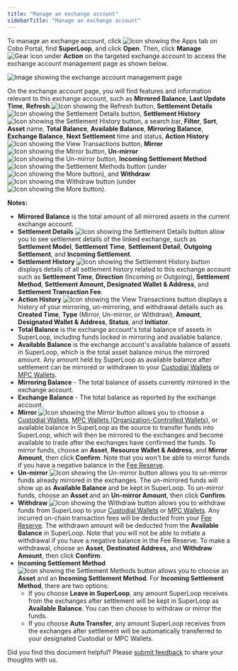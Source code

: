 ```yaml
---
title: "Manage an exchange account"
sidebarTitle: "Manage an exchange account"
---
```


To manage an exchange account, click <img src="/en/images/common/icon_apps.svg" className="icon" alt="Icon showing the Apps tab"/> on Cobo Portal, find **SuperLoop**, and click **Open**. Then, click **Manage** <img src="/en/images/common/icon_advanced.svg" className="icon" alt="Gear icon"/> under **Action** on the targeted exchange account to access the exchange account management page as shown below.

<img src="/en/images/portal-apps/superloop/manage-exchange-account.svg" className="screenshot_full_screen" alt="Image showing the exchange account management page" />

On the exchange account page, you will find features and information relevant to this exchange account, such as **Mirrored Balance**, **Last Update Time**, **Refresh** <img src="/en/images/common/icon_refresh.svg" className="icon" alt="Icon showing the Refresh button"/>, **Settlement Details** <img src="/en/images/common/icon_settlement_details.svg" className="icon" alt="Icon showing the Settlement Details button"/>, **Settlement History** <img src="/en/images/common/icon_settlement_history.svg" className="icon" alt="Icon showing the Settlement History button"/>, a search bar, **Filter**, **Sort**, **Asset** name, **Total Balance**, **Available Balance**, **Mirroring Balance**, **Exchange Balance**, **Next Settlement** time and status, **Action History** <img src="/en/images/common/icon_view_transactions.svg" className="icon" alt="Icon showing the View Transactions button"/>, **Mirror** <img src="/en/images/common/icon_mirror.svg" className="icon" alt="Icon showing the Mirror button"/>, **Un-mirror** <img src="/en/images/common/icon_unmirror.svg" className="icon" alt="Icon showing the Un-mirror button"/>, **Incoming Settlement Method** <img src="/en/images/common/icon_settlement_methods.svg" className="icon" alt="Icon showing the Settlement Methods button"/> (under <img src="/en/images/common/icon_more.svg" className="icon" alt="Icon showing the More button"/>), and **Withdraw** <img src="/en/images/common/icon_withdraw.svg" className="icon" alt="Icon showing the Withdraw button"/> (under <img src="/en/images/common/icon_more.svg" className="icon" alt="Icon showing the More button"/>).

**Notes:**
- **Mirrored Balance** is the total amount of all mirrored assets in the current exchange account.
- **Settlement Details** <img src="/en/images/common/icon_settlement_details.svg" className="icon" alt="Icon showing the Settlement Details button"/> allow you to see settlement details of the linked exchange, such as **Settlement Model**, **Settlement Time**, **Settlement Detail**, **Outgoing Settlement**, and **Incoming Settlement**.
- **Settlement History** <img src="/en/images/common/icon_settlement_history.svg" className="icon" alt="Icon showing the Settlement History button"/> displays details of all settlement history related to this exchange account such as **Settlement Time**, **Direction** (Incoming or Outgoing), **Settlement Method**, **Settlement Amount, Designated Wallet & Address**, and **Settlement Transaction Fee**.
- **Action History** <img src="/en/images/common/icon_view_transactions.svg" className="icon" alt="Icon showing the View Transactions button"/> displays a history of your mirroring, un-mirroring, and withdrawal details such as **Created Time**, **Type** (Mirror, Un-mirror, or Withdraw), **Amount**, **Designated Wallet & Address**, **Status**, and **Initiator**.
- **Total Balance** is the exchange account's total balance of assets in SuperLoop, including funds locked in mirroring and available balance.
- **Available Balance** is the exchange account's available balance of assets in SuperLoop, which is the total asset balance minus the mirrored amount. Any amount held by SuperLoop as available balance after settlement can be mirrored or withdrawn to your [Custodial Wallets](/en/portal/custodial-wallets/introduction) or [MPC Wallets](/en/portal/mpc-wallets/introduction).
- **Mirroring Balance** - The total balance of assets currently mirrored in the exchange account.
- **Exchange Balance** - The total balance as reported by the exchange account.
- **Mirror** <img src="/en/images/common/icon_mirror.svg" className="icon" alt="Icon showing the Mirror button"/> allows you to choose a [Custodial Wallets](/en/portal/custodial-wallets/introduction), [MPC Wallets (Organization-Controlled Wallets)](/en/portal/mpc-wallets/ocw/introduction), or available balance in SuperLoop as the source to transfer funds into SuperLoop, which will then be mirrored to the exchanges and become available to trade after the exchanges have confirmed the funds. To mirror funds, choose an **Asset**, **Resource Wallet & Address**, and **Mirror Amount**, then click **Confirm**. Note that you won't be able to mirror funds if you have a negative balance in the [Fee Reserve](/en/apps/superloop/manage-fee-reserve).
- **Un-mirror** <img src="/en/images/common/icon_unmirror.svg" className="icon" alt="Icon showing the Un-mirror button"/> allows you to un-mirror funds already mirrored in the exchanges. The un-mirrored funds will show up as **Available Balance** and be kept in SuperLoop. To un-mirror funds, choose an **Asset** and an **Un-mirror Amount**, then click **Confirm**.
- **Withdraw** <img src="/en/images/common/icon_withdraw.svg" className="icon" alt="Icon showing the Withdraw button"/> allows you to withdraw funds from SuperLoop to your [Custodial Wallets](/en/portal/custodial-wallets/introduction) or [MPC Wallets](/en/portal/mpc-wallets/introduction). Any incurred on-chain transaction fees will be deducted from your [Fee Reserve](/en/apps/superloop/manage-fee-reserve). The withdrawn amount will be deducted from the **Available Balance** in SuperLoop. Note that you will not be able to initiate a withdrawal if you have a negative balance in the Fee Reserve. To make a withdrawal, choose an **Asset**, **Destinated Address,** and **Withdraw Amount**, then click **Confirm**.
- **Incoming Settlement Method** <img src="/en/images/common/icon_settlement_methods.svg" className="icon" alt="Icon showing the Settlement Methods button"/> allows you to choose an **Asset** and an **Incoming Settlement Method**. For **Incoming Settlement Method**, there are two options:
    - If you choose **Leave in SuperLoop**, any amount SuperLoop receives from the exchanges after settlement will be kept in SuperLoop as **Available Balance**. You can then choose to withdraw or mirror the funds.
    - If you choose **Auto Transfer**, any amount SuperLoop receives from the exchanges after settlement will be automatically transferred to your designated Custodial or MPC Wallets.


<Tip>Did you find this document helpful? Please [submit feedback](https://forms.zohopublic.com/cobo/form/DocumentFeedbackForm/formperma/QvLOhxJv1_JMsJ-1dleZ8Itb_7rzN-LtgvsDdxosoVI?referrername=manuals) to share your thoughts with us.</Tip>